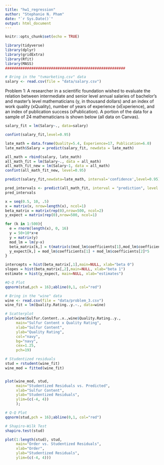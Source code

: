 ```yaml
---
title: "hw1_regression"
author: "Stephanie N. Pham"
date: "`r Sys.Date()`"
output: html_document
---
```


```r
knitr::opts_chunk$set(echo = TRUE)

library(tidyverse)
library(dplyr)
library(gridExtra)
library(Rfit)
library(MASS)
#######################################################

# Bring in the "tvmarketing.csv" data
salary <- read.csv(file = "data/salary.csv")
```

Problem 1: A researcher in a scientific foundation wished to evaluate the relation between intermediate and
senior level annual salaries of bachelor’s and master’s level mathematicians (y, in thousand dollars) and an
index of work quality (xQuality), number of years of experience (xExperience), and an index of publication success
(xPublication). A portion of the data for a sample of 24 mathematicians is shown below (all data on Canvas).

```r

salary_fit = lm(Salary~., data=salary)


```


```r

confint(salary_fit,level=0.95)
```


```r
late_math = data.frame(Quality=5.4, Experience=17, Publication=6.0)
late_math$Salary = predict(salary_fit, newdata = late_math)

```

```r
all_math = rbind(salary, late_math)
all_math_fit = lm(Salary~., data = all_math)
all_math_fit_new = lm(Salary~1, data = all_math)
confint(all_math_fit_new, level=0.95)

predict(salary_fit,newdata=late_math, interval='confidence',level=0.95) # Confidence Intervals


```

```r

pred_intervals <- predict(all_math_fit, interval = "prediction", level = 0.95)
pred_intervals

```

```r

x = seq(0.5, 10, .5)
x = matrix(x, nrow=length(x), ncol=1)
beta_matrix = matrix(rep(0),nrow=500, ncol=2)
y_expect = matrix(rep(0),nrow=500, ncol=1)

for (k in 1:500){
  e = rnorm(length(x), 0, 16)
  y = 50+10*x+e
  y = matrix(y)
  mod_lm = lm(y~x)
  beta_matrix[k,] = t(matrix(c(mod_lm$coefficients[1],mod_lm$coefficients[2])))
  y_expect[k,] = mod_lm$coefficients[1] + mod_lm$coefficients[2]*5
}

intercepts = hist(beta_matrix[,1],main=NULL, xlab="beta 0")
slopes = hist(beta_matrix[,2],main=NULL, xlab="beta 1")
estimate = hist(y_expect, main=NULL, xlab="estimates")

#Q-Q Plot
qqnorm(stud,pch = 16);abline(0,1, col="red")
```

```r
# Bring in the "wine" data
wine <- read.csv(file = "data/problem_3.csv")
wine_fit = lm(Quality.Rating..y.~., data=wine)

# Scatterplot 
plot(wine$Sulfur.Content..x.,wine$Quality.Rating..y., 
     main="Sulfur Content x Quality Rating", 
     xlab="Sulfur Content", 
     ylab="Quality Rating", 
     col="navy", 
     bg="navy",
     cex=1.25, 
     pch=19)

# Studentized residuals
stud = rstudent(wine_fit)
wine_mod = fitted(wine_fit)


plot(wine_mod, stud,
     main="Studentized Residuals vs. Predicted", 
     xlab="Sulfur Content", 
     ylab="Studentized Residuals",
     ylim=(c(-4, 4))
     );

# Q-Q Plot
qqnorm(stud,pch = 16);abline(0,1, col="red")

# Shapiro-Wilk Test
shapiro.test(stud)

plot(1:length(stud), stud,
     main="Order vs. Studentized Residuals", 
     xlab="Order", 
     ylab="Studentized Residuals",
     ylim=(c(-4, 4)))

```
